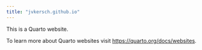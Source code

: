 ```yaml
---
title: "jvkersch.github.io"
---
```


This is a Quarto website.

To learn more about Quarto websites visit <https://quarto.org/docs/websites>.
